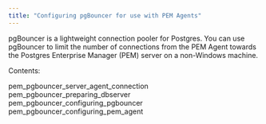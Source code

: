 ```yaml
---
title: "Configuring pgBouncer for use with PEM Agents"
---
```


<div id="toc_pem_pgbouncer" class="registered_link"></div>


pgBouncer is a lightweight connection pooler for Postgres. You can use pgBouncer to limit the number of connections from the PEM Agent towards the Postgres Enterprise Manager (PEM) server on a non-Windows machine.

Contents:

<div class="toctree">

pem\_pgbouncer\_server\_agent\_connection pem\_pgbouncer\_preparing\_dbserver pem\_pgbouncer\_configuring\_pgbouncer pem\_pgbouncer\_configuring\_pem\_agent

</div>
